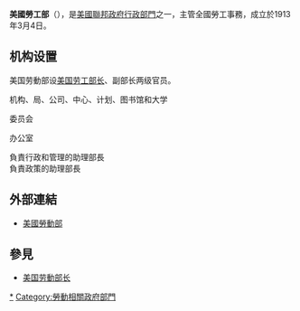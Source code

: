 {{noteTA
|G1=PresidentsUS
|G2=US Government
}}
{{Infobox Govt Agency
  | agency_name     = 美國勞工部
  | nativename =  United States Department of Labors
  | seal            = US-DeptOfLabor-Seal.svg
  | seal_width      = 140px
  | seal_caption    = 美國勞工部徽章
  |logo            = Flag of the United States Department of Labor.png
  |logo_width      = 175
  |logo_caption    = 美國勞工部旗幟
  | formed          = 1913年3月4日
  | date1           =
  | date1_name      =
  | date2           =
  | date2_name      =
  | preceding1      = 
  | preceding2      = 
  | dissolved       = 
  | superseding     = 
  | jurisdiction    = {{USA}}
  | headquarters    = {{USA}}[[華盛頓特區|華盛頓特區]]
  | chief1     = [[马蒂·沃尔什|马蒂·沃尔什]]
  | chief1_title = [[美国劳工部长|部長]]
  | employees       = 17450人（2014年）
  | budget          = {{wikidata|property|P2769}}
  | parent_agency   = 
  | child1_agency   = 
  | child2_agency   = 
  | website         = {{Official}}
}}
'''美國勞工部'''（{{lang-en|United States Department of Labor}}），是[[美國聯邦政府|美國聯邦政府]][[美國聯邦行政部門|行政部門]]之一，主管全國勞工事務，成立於1913年3月4日。

== 机构设置 ==
美国劳動部设[[美国劳工部长|美国劳工部长]]、副部长两级官员。

; 机构、局、公司、中心、计划、图书馆和大学
{{columns-list|2|
*国立劳工大学
*劳工部警察
*{{link-en|國際勞工事務局|Bureau of International Labor Affairs}}
*{{link-en|勞工福利安全公司|Employee Benefits Security Administration}}
*{{link-en|勞工統計局|Bureau of Labor Statistics}}
*信仰和邻里伙伴关系中心
*{{le|雇員保險金保障局|Employee Benefits Security Administration}}
*{{link-en|就業和培訓局|Employment and Training Administration}}
**{{le|就业工作团|Job Corps}}
**美国职位中心网络
***职业生涯一站
***美国职位中心
*{{link-en|礦業安全和衛生局|Mine Safety and Health Administration}}
*{{link-en|職業安全和衛生局|Occupational Safety and Health Administration}}
*{{link-en|退伍軍人就業和培訓局|Veterans' Employment and Training Service}}
*{{link-en|工資和工時處|Wage and Hour Division}}
*{{link-en|美國婦女事務局|United States Women's Bureau}}
}}

;委员会
{{columns-list|2|
*{{link-en|行政審查委員會|Administrative Review Board (Labor)}}
*{{link-en|福利檢討委員會|Benefits Review Board}}
*{{link-en|雇員賠償申訴委員會|Employees' Compensation Appeals Board}}
}}

;办公室
{{columns-list|2|
*安全办公室
*能源办公室
*国防办公室
*退伍军人办公室
*总法律顾问办公室
*劳工办公室
*商务办公室
*伦理办公室
*合规办公室
*原住民事务办公室
*农业办公室
*住房和城市发展办公室
*国土安全办公室
*卫生办公室
*劳工政策办公室
*行政法规办公室
*各州办公室
*科学办公室
*技术办公室
*内政办公室
*白宫联络办公室
*公共事务办公室
*教育办公室
*民权办公室
*财政办公室
*运输办公室
*司法办公室
*应急管理办公室
*劳工情报办公室
*行政法法官辦公室
}}

; 負責行政和管理的助理部長
; 負責政策的助理部長
{{columns-list|2|
*管理办公室
*行政办公室
*通讯办公室
*首席采购官办公室
*首席信息安全官办公室
*首席人力资本官办公室
*首席人力资源官办公室
*首席技术官办公室
*劳工部长办公室
*首席財務官辦公室
*首席信息官辦公室
*殘疾人就業政策辦公室
*公眾參與辦公室
*法務專員辦公室
*國會與政府間事務辦公室
*{{link-en|聯邦合同遵循項目辦公室|Office of Federal Contract Compliance Programs}}
*{{link-en|勞工－管理標準辦公室|Office of Labor-Management Standards}}
*{{link-en|工人賠償項目辦公室|Office of Workers' Compensation Programs}}
*能源行业职业病赔偿项目监察员
*[[維爾茨勞工圖書館|維爾茨勞工圖書館]]
}}

== 外部連結 ==
*{{en}}[https://www.dol.gov 美國勞動部] {{Wayback|url=https://www.dol.gov/ |date=20190522195753 }}

== 參見 ==
*[[美国劳動部长|美国劳動部长]]
{{US Cabinet leaders}}
{{USCabinet}}
{{美國聯邦政府}}

{{gov-stub}}
{{Portal bar|美国|政治}}
[[Category:美国劳動部|*]]
[[Category:勞動相關政府部門|Category:勞動相關政府部門]]